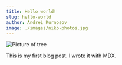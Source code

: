 ---
title: Hello world!
slug: hello-world
author: Andrei Kurnosov
image: ./images/niko-photos.jpg
---

![Picture of tree](./images/niko-photos.jpg)

This is my first blog post. I wrote it with MDX.
